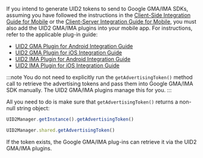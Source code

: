 If you intend to generate UID2 tokens to send to Google GMA/IMA SDKs, assuming you have followed the instructions in the [Client-Side Integration Guide for Mobile](integration-mobile-client-side.md) or the [Client-Server Integration Guide for Mobile](integration-mobile-client-server.md), you must also add the UID2 GMA/IMA plugins into your mobile app. For instructions, refer to the applicable plug-in guide:

- [UID2 GMA Plugin for Android Integration Guide](mobile-plugin-gma-android.md)
- [UID2 GMA Plugin for iOS Integration Guide](mobile-plugin-gma-ios.md)
- [UID2 IMA Plugin for Android Integration Guide](mobile-plugin-ima-android.md)
- [UID2 IMA Plugin for iOS Integration Guide](mobile-plugin-ima-ios.md)

:::note
You do not need to explicitly run the `getAdvertisingToken()` method call to retrieve the advertising tokens and pass them into Google GMA/IMA SDK manually. The UID2 GMA/IMA plugins manage this for you.
:::

All you need to do is make sure that `getAdvertisingToken()` returns a non-null string object:

<Tabs groupId="language-selection">
<TabItem value='android' label='Android'>

```js
UID2Manager.getInstance().getAdvertisingToken()
```

</TabItem>
<TabItem value='ios' label='iOS'>

```js
UID2Manager.shared.getAdvertisingToken()
```

</TabItem>
</Tabs>

If the token exists, the Google GMA/IMA plug-ins can retrieve it via the UID2 GMA/IMA plugins.